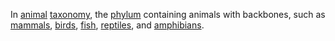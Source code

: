 In [[animal]] [[taxonomy]], the [[phylum]] containing animals with backbones, such as [[mammal]]s, [[bird]]s, [[fish]], [[reptile]]s, and [[amphibian]]s.